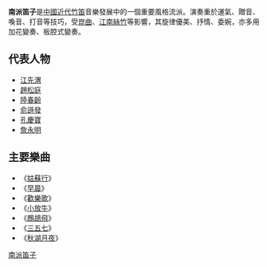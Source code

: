 {{Unreferenced|time=2022-01-04T08:22:58+00:00}} 
'''南派笛子'''是[[中國近代|中國近代]][[竹笛|竹笛]]音樂發展中的一個重要風格流派。演奏重於運氣、贈音、喚音、打音等技巧，受[[崑曲|崑曲]]、[[江南絲竹|江南絲竹]]等影響，其旋律優美、抒情、委婉，亦多用加花變奏、板腔式變奏。

== 代表人物 ==
* [[江先渭|江先渭]]
* [[趙松庭|趙松庭]]
* [[陸春齡|陸春齡]]
* [[俞遜發|俞遜發]]
* [[孔慶寶|孔慶寶]]
* [[詹永明|詹永明]]

== 主要樂曲 ==

* 《[[姑蘇行|姑蘇行]]》
* 《[[早晨|早晨]]》
* 《[[歡樂歌|歡樂歌]]》
* 《[[小放牛|小放牛]]》
* 《[[鷓鴣飛|鷓鴣飛]]》
* 《[[三五七|三五七]]》
* 《[[秋湖月夜|秋湖月夜]]》

{{音樂小作品}}

[[category:南派笛子|]]